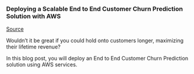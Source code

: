 ### Deploying a Scalable End to End Customer Churn Prediction Solution with AWS


[Source](https://towardsdatascience.com/deploying-a-scalable-end-to-end-customer-churn-prediction-solution-with-aws-cbf3536be996)

Wouldn’t it be great if you could hold onto customers longer, maximizing their lifetime revenue? 

In this blog post, you will deploy an End to End Customer Churn Prediction solution using AWS services. 

